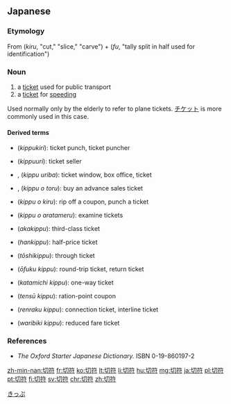 ==Japanese==
{{ja-kanjitab|切|符}}

===Etymology===
From {{m|ja|切る|sc=Jpan}} (''kiru'', "cut," "slice," "carve") + {{m|ja|符|sc=Jpan}} (''fu'', "tally split in half used for identification")

===Noun===
{{ja-noun|きっぷ}}

# a [[ticket]] used for public transport
# a [[ticket]] for [[speeding]]

Used normally only by the elderly to refer to plane tickets. [[チケット]] is more commonly used in this case.

====Derived terms====
{{top2}}
* {{l|ja|切符切り}} (''kippukiri''): ticket punch, ticket puncher
* {{l|ja|切符売り}} (''kippuuri''): ticket seller
* {{l|ja|切符売り場}}, {{l|ja|切符売場}} (''kippu uriba''): ticket window, box office, ticket
* {{l|ja|切符をとる}}, {{l|ja|切符を取る}} (''kippu o toru''): buy an advance sales ticket
* {{l|ja|切符を切る}} (''kippu o kiru''): rip off a coupon, punch a ticket
* {{l|ja|切符を改める}} (''kippu o aratameru''): examine tickets
* {{l|ja|赤切符}} (''akakippu''): third-class ticket
{{mid2}}
* {{l|ja|半切符}} (''hankippu''): half-price ticket
* {{l|ja|通し切符}} (''tōshikippu''): through ticket
* {{l|ja|往復切符}} (''ōfuku kippu''): round-trip ticket, return ticket
* {{l|ja|片道切符}} (''katamichi kippu''): one-way ticket
* {{l|ja|点数切符}} (''tensū kippu''): ration-point coupon
* {{l|ja|連絡切符}} (''renraku kippu''): connection ticket, interline ticket
* {{l|ja|割引切符}} (''waribiki kippu''): reduced fare ticket
{{bottom}}

===References===
* ''The Oxford Starter Japanese Dictionary.'' ISBN 0-19-860197-2

[[Category:Japanese basic words|きっぷ]]

[[zh-min-nan:切符]]
[[fr:切符]]
[[ko:切符]]
[[lt:切符]]
[[li:切符]]
[[hu:切符]]
[[mg:切符]]
[[ja:切符]]
[[pl:切符]]
[[pt:切符]]
[[fi:切符]]
[[sv:切符]]
[[chr:切符]]
[[zh:切符]]